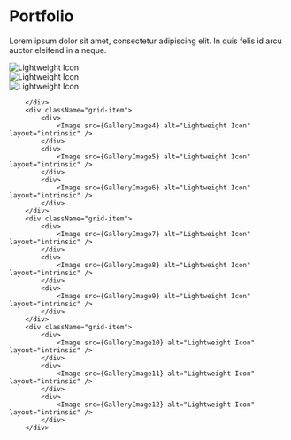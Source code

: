 
# Portfolio
Lorem ipsum dolor sit amet, consectetur adipiscing elit. In quis felis id arcu auctor eleifend in a neque.

<div className="grid-container">
        <div className="grid-item">
            <div>
                <Image src={GalleryImage} alt="Lightweight Icon" layout="intrinsic" />
            </div>
            <div>
                <Image src={GalleryImage2} alt="Lightweight Icon" layout="intrinsic" />
            </div>
            <div>
                <Image src={GalleryImage3} alt="Lightweight Icon" layout="intrinsic" />
            </div>

        </div>
        <div className="grid-item">
            <div>
                <Image src={GalleryImage4} alt="Lightweight Icon" layout="intrinsic" />
            </div>
            <div>
                <Image src={GalleryImage5} alt="Lightweight Icon" layout="intrinsic" />
            </div>
            <div>
                <Image src={GalleryImage6} alt="Lightweight Icon" layout="intrinsic" />
            </div>
        </div>
        <div className="grid-item">
            <div>
                <Image src={GalleryImage7} alt="Lightweight Icon" layout="intrinsic" />
            </div>
            <div>
                <Image src={GalleryImage8} alt="Lightweight Icon" layout="intrinsic" />
            </div>
            <div>
                <Image src={GalleryImage9} alt="Lightweight Icon" layout="intrinsic" />
            </div>
        </div>
        <div className="grid-item">
            <div>
                <Image src={GalleryImage10} alt="Lightweight Icon" layout="intrinsic" />
            </div>
            <div>
                <Image src={GalleryImage11} alt="Lightweight Icon" layout="intrinsic" />
            </div>
            <div>
                <Image src={GalleryImage12} alt="Lightweight Icon" layout="intrinsic" />
            </div>
        </div>
</div>